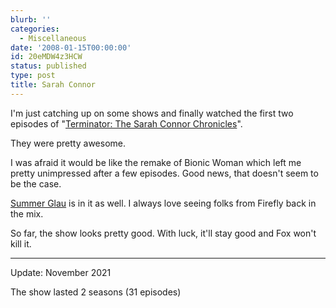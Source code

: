 ```yaml
---
blurb: ''
categories:
  - Miscellaneous
date: '2008-01-15T00:00:00'
id: 20eMDW4z3HCW
status: published
type: post
title: Sarah Connor
---
```


I'm just catching up on some shows and finally watched the first two episodes of "[Terminator: The Sarah Connor Chronicles](http://www.fox.com/terminator/)".

They were pretty awesome. 

I was afraid it would be like the remake of Bionic Woman which left me pretty unimpressed after a few episodes. Good news, that doesn't seem to be the case.

[Summer Glau](http://www.fox.com/terminator/bios/summer.htm) is in it as well. I always love seeing folks from Firefly back in the mix. 

So far, the show looks pretty good. With luck, it'll stay good and Fox won't kill it.

---

Update: November 2021

The show lasted 2 seasons (31 episodes)

